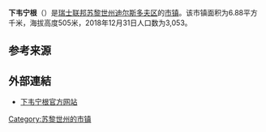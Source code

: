 {{Infobox settlement
| name = 下韦宁根
| native_name = {{lang|de|Niederweningen}}
| settlement_type = [[市镇_(瑞士)|瑞士市镇]]
| image_skyline = Niederweningen - Lägern Burghorn 20100524 16-26-52.JPG
| image_caption = 下韦宁根风光
| image_seal = Niederweningen-blazon.svg
| image_map = Karte Gemeinde Niederweningen 2007.png
| map_caption = 下韦宁根在迪尔斯多夫区的位置
| pushpin_map = Switzerland
| pushpin_relief = Switzerland relief location map.jpg
| pushpin_label_position = bottom
| pushpin_map_caption = 下韦宁根在瑞士的位置
| subdivision_type = 国家
| subdivision_name = {{CHE}}
| subdivision_type1 = [[瑞士行政区划|州]]
| subdivision_name1 = [[File:Flag_of_Canton_of_Zürich.svg|16px]] [[苏黎世州|苏黎世州]]
| subdivision_type2 = [[区_(瑞士)|区]]
| subdivision_name2 = [[迪尔斯多夫区|迪尔斯多夫区]]
| elevation_m = 505
| area_total_km2 = 6.88
| population_as_of = 2018年12月31日
| population_footnotes = <ref>{{cite web|url=https://www.bfs.admin.ch/bfs/de/home/statistiken/bevoelkerung.assetdetail.7966022.html|title=Ständige Wohnbevölkerung nach Staatsangehörigkeitskategorie, Geschlecht und Gemeinde, Provisorische Jahresergebnisse, 2018|trans_title=瑞士联邦2018年按国籍、性别和市镇划分的常住人口统计表|date=2019-04-09|publisher=[[瑞士联邦统计署|瑞士联邦统计署]]|language=de|accessdate=2019-11-17|archive-date=2019-04-11|archive-url=https://web.archive.org/web/20190411063248/https://www.bfs.admin.ch/bfs/de/home/statistiken/bevoelkerung.assetdetail.7966022.html|dead-url=no}}</ref>
| population_total = 3053
| population_density_km2 = auto
| timezone = [[欧洲中部时间|CET]]
| utc_offset = +1
| timezone_DST = [[欧洲中部夏令时间|CEST]]
| utc_offset_DST = +2
| coordinates = {{coord|47|30|28|N|8|22|44|E|region:|display=inline,title}}
| postal_code_type = [[瑞士邮政编码系统|邮政编码]]
| postal_code = 8166
| blank_name = [[瑞士市镇官方编号|官方编号]]
| blank_info = 0091
| website = {{url|www.niederweningen.ch}}
}}

'''下韦宁根'''（{{lang-de|Niederweningen}}）是[[瑞士联邦|瑞士联邦]][[苏黎世州|苏黎世州]][[迪尔斯多夫区|迪尔斯多夫区]]的[[市镇_(瑞士)|市镇]]。该市镇面积为6.88平方千米，海拔高度505米，2018年12月31日人口数为3,053。

== 参考来源 ==
{{reflist}}

== 外部連結 ==
* [http://www.niederweningen.ch 下韦宁根官方网站]{{Webarchive|url=https://archive.is/20121208172115/http://www.niederweningen.ch/ |date=2012-12-08 }} {{de icon}}

{{Switzerland-geo-stub}}
{{DEFAULTSORT:Niederweningen}}
[[Category:苏黎世州的市镇|Category:苏黎世州的市镇]]